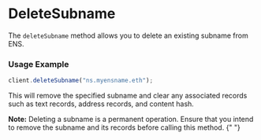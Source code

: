 # DeleteSubname

The `deleteSubname` method allows you to delete an existing subname from ENS.

### Usage Example

```typescript
client.deleteSubname("ns.myensname.eth");
```

This will remove the specified subname and clear any associated records such as text records, address records, and content hash.

<Hint type="info">
  <strong>Note:</strong> Deleting a subname is a permanent operation. Ensure
  that you intend to remove the subname and its records before calling this
  method.
</Hint>{" "}
